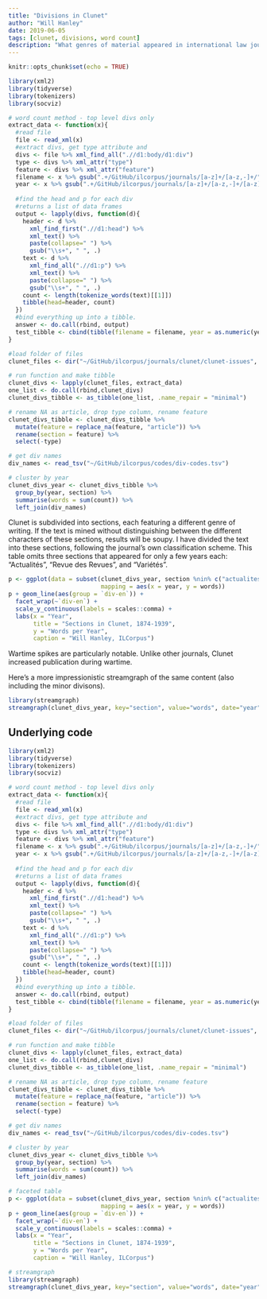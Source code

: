 ```yaml
---
title: "Divisions in Clunet"
author: "Will Hanley"
date: 2019-06-05
tags: [clunet, divisions, word count]
description: "What genres of material appeared in international law journals?"
---
```


```r
knitr::opts_chunk$set(echo = TRUE)
```

```r
library(xml2)
library(tidyverse)
library(tokenizers)
library(socviz)

# word count method - top level divs only
extract_data <- function(x){
  #read file
  file <- read_xml(x)
  #extract divs, get type attribute and 
  divs <- file %>% xml_find_all(".//d1:body/d1:div")
  type <- divs %>% xml_attr("type")
  feature <- divs %>% xml_attr("feature")
  filename <- x %>% gsub(".+/GitHub/ilcorpus/journals/[a-z]+/[a-z,-]+/", "", .) %>% gsub(".xml", "", .)
  year <- x %>% gsub(".+/GitHub/ilcorpus/journals/[a-z]+/[a-z,-]+/[a-z]+-", "", .) %>% gsub("-..xml", "", .)
  
  #find the head and p for each div
  #returns a list of data frames
  output <- lapply(divs, function(d){
    header <- d %>% 
      xml_find_first(".//d1:head") %>% 
      xml_text() %>% 
      paste(collapse=" ") %>% 
      gsub("\\s+", " ", .)
    text <- d %>% 
      xml_find_all(".//d1:p") %>% 
      xml_text() %>% 
      paste(collapse=" ") %>% 
      gsub("\\s+", " ", .)
    count <- length(tokenize_words(text)[[1]])
    tibble(head=header, count)
  })
  #bind everything up into a tibble.
  answer <- do.call(rbind, output)
  test_tibble <- cbind(tibble(filename = filename, year = as.numeric(year), seq = 1:nrow(answer), type = type, feature = feature), answer)
}

#load folder of files
clunet_files <- dir("~/GitHub/ilcorpus/journals/clunet/clunet-issues", full.names = TRUE)

# run function and make tibble
clunet_divs <- lapply(clunet_files, extract_data)
one_list <- do.call(rbind,clunet_divs)
clunet_divs_tibble <- as_tibble(one_list, .name_repair = "minimal")

# rename NA as article, drop type column, rename feature
clunet_divs_tibble <- clunet_divs_tibble %>% 
  mutate(feature = replace_na(feature, "article")) %>% 
  rename(section = feature) %>% 
  select(-type)

# get div names
div_names <- read_tsv("~/GitHub/ilcorpus/codes/div-codes.tsv")

# cluster by year
clunet_divs_year <- clunet_divs_tibble %>% 
  group_by(year, section) %>% 
  summarise(words = sum(count)) %>% 
  left_join(div_names)
```

Clunet is subdivided into sections, each featuring a different genre of writing. If the text is mined without distinguishing between the different characters of these sections, results will be soupy. I have divided the text into these sections, following the journal's own classification scheme. This table omits three sections that appeared for only a few years each: "Actualités", "Revue des Revues", and "Variétés".

```r
p <- ggplot(data = subset(clunet_divs_year, section %nin% c("actualites", "publicationNotes", "revue", "varietes")),
                          mapping = aes(x = year, y = words))
p + geom_line(aes(group = `div-en`)) + 
  facet_wrap(~`div-en`) +
  scale_y_continuous(labels = scales::comma) +
  labs(x = "Year", 
       title = "Sections in Clunet, 1874-1939", 
       y = "Words per Year",
       caption = "Will Hanley, ILCorpus")
```

Wartime spikes are particularly notable. Unlike other journals, Clunet increased publication during wartime.

Here's a more impressionistic streamgraph of the same content (also including the minor divisons).

```r
library(streamgraph)
streamgraph(clunet_divs_year, key="section", value="words", date="year") 

```

## Underlying code

```r
library(xml2)
library(tidyverse)
library(tokenizers)
library(socviz)

# word count method - top level divs only
extract_data <- function(x){
  #read file
  file <- read_xml(x)
  #extract divs, get type attribute and 
  divs <- file %>% xml_find_all(".//d1:body/d1:div")
  type <- divs %>% xml_attr("type")
  feature <- divs %>% xml_attr("feature")
  filename <- x %>% gsub(".+/GitHub/ilcorpus/journals/[a-z]+/[a-z,-]+/", "", .) %>% gsub(".xml", "", .)
  year <- x %>% gsub(".+/GitHub/ilcorpus/journals/[a-z]+/[a-z,-]+/[a-z]+-", "", .) %>% gsub("-..xml", "", .)
  
  #find the head and p for each div
  #returns a list of data frames
  output <- lapply(divs, function(d){
    header <- d %>% 
      xml_find_first(".//d1:head") %>% 
      xml_text() %>% 
      paste(collapse=" ") %>% 
      gsub("\\s+", " ", .)
    text <- d %>% 
      xml_find_all(".//d1:p") %>% 
      xml_text() %>% 
      paste(collapse=" ") %>% 
      gsub("\\s+", " ", .)
    count <- length(tokenize_words(text)[[1]])
    tibble(head=header, count)
  })
  #bind everything up into a tibble.
  answer <- do.call(rbind, output)
  test_tibble <- cbind(tibble(filename = filename, year = as.numeric(year), seq = 1:nrow(answer), type = type, feature = feature), answer)
}

#load folder of files
clunet_files <- dir("~/GitHub/ilcorpus/journals/clunet/clunet-issues", full.names = TRUE)

# run function and make tibble
clunet_divs <- lapply(clunet_files, extract_data)
one_list <- do.call(rbind,clunet_divs)
clunet_divs_tibble <- as_tibble(one_list, .name_repair = "minimal")

# rename NA as article, drop type column, rename feature
clunet_divs_tibble <- clunet_divs_tibble %>% 
  mutate(feature = replace_na(feature, "article")) %>% 
  rename(section = feature) %>% 
  select(-type)

# get div names
div_names <- read_tsv("~/GitHub/ilcorpus/codes/div-codes.tsv")

# cluster by year
clunet_divs_year <- clunet_divs_tibble %>% 
  group_by(year, section) %>% 
  summarise(words = sum(count)) %>% 
  left_join(div_names)

# faceted table
p <- ggplot(data = subset(clunet_divs_year, section %nin% c("actualites", "publicationNotes", "revue", "varietes")),
                          mapping = aes(x = year, y = words))
p + geom_line(aes(group = `div-en`)) + 
  facet_wrap(~`div-en`) +
  scale_y_continuous(labels = scales::comma) +
  labs(x = "Year", 
       title = "Sections in Clunet, 1874-1939", 
       y = "Words per Year",
       caption = "Will Hanley, ILCorpus")

# streamgraph
library(streamgraph)
streamgraph(clunet_divs_year, key="section", value="words", date="year") 

```